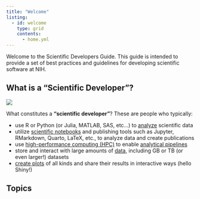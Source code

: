 ```yaml
---
title: "Welcome"
listing:
  - id: welcome
    type: grid
    contents:
      - home.yml
---
```


Welcome to the Scientific Developers Guide. This guide is intended to provide a set of best practices and guidelines for developing scientific software at NIH.

## What is a "Scientific Developer"?

![](/media/scientific-developer.jpg)

What constitutes a **"scientific developer"**? These are people who typically:

- use R or Python (or Julia, MATLAB, SAS, etc...) to [analyze](/analysis/index.qmd) scientific data
- utilize [scientific notebooks](/analysis/scientific-notebooks.qmd) and publishing tools such as Jupyter, RMarkdown, Quarto, LaTeX, etc., to analyze data and create publications
- use [high-performance computing (HPC)](/computing/index.qmd) to enable [analytical pipelines](/analysis/workflows.qmd)
- store and interact with large amounts of [data](/data/index.qmd), including GB or TB (or even larger!) datasets
- [create plots](/analysis/visualization.qmd) of all kinds and share their results in interactive ways (hello Shiny!)

## Topics

::: {#welcome .column-screen-inset-right style="max-width: 850px;"}
:::
